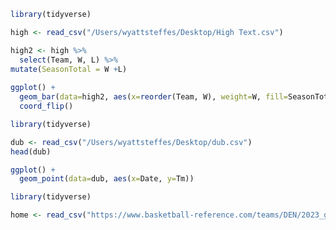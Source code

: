 ```r
library(tidyverse)

high <- read_csv("/Users/wyattsteffes/Desktop/High Text.csv")

high2 <- high %>%
  select(Team, W, L) %>%
mutate(SeasonTotal = W +L)
  
ggplot() + 
  geom_bar(data=high2, aes(x=reorder(Team, W), weight=W, fill=SeasonTotal)) + 
  coord_flip()

```

```r
library(tidyverse)

dub <- read_csv("/Users/wyattsteffes/Desktop/dub.csv")
head(dub)

ggplot() +
  geom_point(data=dub, aes(x=Date, y=Tm))
```

```r
library(tidyverse)

home <- read_csv("https://www.basketball-reference.com/teams/DEN/2023_games.html#games")
```

```{}
```
